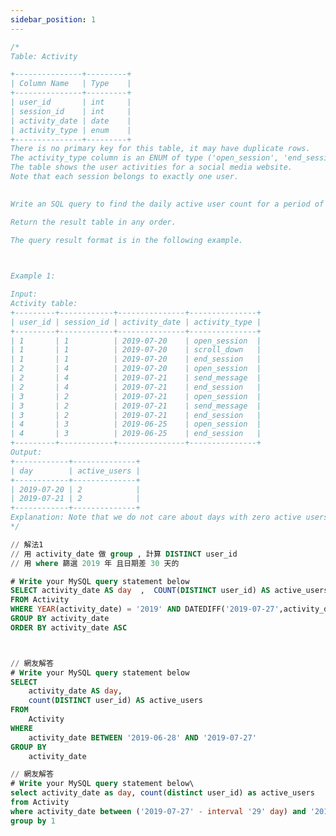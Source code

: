 ```yaml
---
sidebar_position: 1
---
```


```sql
/*
Table: Activity

+---------------+---------+
| Column Name   | Type    |
+---------------+---------+
| user_id       | int     |
| session_id    | int     |
| activity_date | date    |
| activity_type | enum    |
+---------------+---------+
There is no primary key for this table, it may have duplicate rows.
The activity_type column is an ENUM of type ('open_session', 'end_session', 'scroll_down', 'send_message').
The table shows the user activities for a social media website. 
Note that each session belongs to exactly one user.
 

Write an SQL query to find the daily active user count for a period of 30 days ending 2019-07-27 inclusively. A user was active on someday if they made at least one activity on that day.

Return the result table in any order.

The query result format is in the following example.

 

Example 1:

Input: 
Activity table:
+---------+------------+---------------+---------------+
| user_id | session_id | activity_date | activity_type |
+---------+------------+---------------+---------------+
| 1       | 1          | 2019-07-20    | open_session  |
| 1       | 1          | 2019-07-20    | scroll_down   |
| 1       | 1          | 2019-07-20    | end_session   |
| 2       | 4          | 2019-07-20    | open_session  |
| 2       | 4          | 2019-07-21    | send_message  |
| 2       | 4          | 2019-07-21    | end_session   |
| 3       | 2          | 2019-07-21    | open_session  |
| 3       | 2          | 2019-07-21    | send_message  |
| 3       | 2          | 2019-07-21    | end_session   |
| 4       | 3          | 2019-06-25    | open_session  |
| 4       | 3          | 2019-06-25    | end_session   |
+---------+------------+---------------+---------------+
Output: 
+------------+--------------+ 
| day        | active_users |
+------------+--------------+ 
| 2019-07-20 | 2            |
| 2019-07-21 | 2            |
+------------+--------------+ 
Explanation: Note that we do not care about days with zero active users.
*/

// 解法1 
// 用 activity_date 做 group , 計算 DISTINCT user_id
// 用 where 篩選 2019 年 且日期差 30 天的

# Write your MySQL query statement below
SELECT activity_date AS day  ,  COUNT(DISTINCT user_id) AS active_users
FROM Activity
WHERE YEAR(activity_date) = '2019' AND DATEDIFF('2019-07-27',activity_date) < 30 AND DATEDIFF('2019-07-27',activity_date) > 0
GROUP BY activity_date 
ORDER BY activity_date ASC



// 網友解答
# Write your MySQL query statement below
SELECT
    activity_date AS day,
    count(DISTINCT user_id) AS active_users
FROM
    Activity
WHERE
    activity_date BETWEEN '2019-06-28' AND '2019-07-27'
GROUP BY
    activity_date

// 網友解答
# Write your MySQL query statement below\
select activity_date as day, count(distinct user_id) as active_users
from Activity
where activity_date between ('2019-07-27' - interval '29' day) and '2019-07-27'
group by 1
```